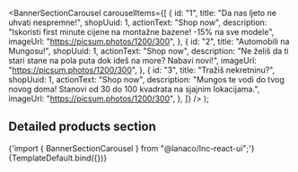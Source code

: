
<Meta
  title="Landing sections/Banner Section Carousel"
  component={BannerSectionCarousel}
/>

  <BannerSectionCarousel
    carouselItems={[
      {
        id: "1",
        title: "Da nas ljeto ne uhvati nespremne!",
        shopUuid: 1,
        actionText: "Shop now",
        description:
          "Iskoristi first minute cijene na montažne bazene! -15% na sve modele",
        imageUrl: "https://picsum.photos/1200/300",
      },
      {
        id: "2",
        title: "Automobili na Mungosu!",
        shopUuid: 1,
        actionText: "Shop now",
        description:
          "Ne želiš da ti stari stane na pola puta dok ideš na more? Nabavi novi!",
        imageUrl: "https://picsum.photos/1200/300",
      },
      {
        id: "3",
        title: "Tražiš nekretninu?",
        shopUuid: 1,
        actionText: "Shop now",
        description:
          "Mungos te vodi do tvog novog doma! Stanovi od 30 do 100 kvadrata na sjajnim lokacijama.",
        imageUrl: "https://picsum.photos/1200/300",
      },
    ]}
  />
);

## Detailed products section

<SyntaxHighlighter language="jsx" style={nord}>
  {'import { BannerSectionCarousel } from "@lanaco/lnc-react-ui";'}
</SyntaxHighlighter>

<Canvas>
  <Story name="Default" args={{}}>
    {TemplateDefault.bind({})}
  </Story>
</Canvas>
